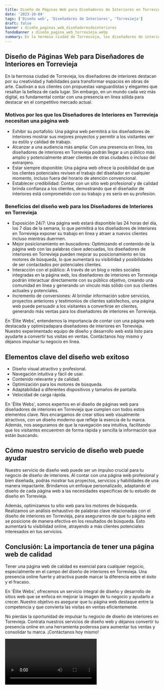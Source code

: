 ```yaml
---
title: Diseño de Páginas Web para Diseñadores de Interiores en Torrevieja
date: '2023-10-04'
tags: ['Diseño web', 'Diseñadores de Interiores', 'Torrevieja']
draft: false
banner : diseño_paginas_web_diseñadoresdeinteriores
fondoBanner : diseño_pagina_web_torrevieja.webp
summary: En la hermosa ciudad de Torrevieja, los diseñadores de interiores destacan por su creatividad y habilidades para transformar espacios en obras de arte. Cautivan a sus clientes con propuestas vanguardistas y elegantes que resaltan la belleza de cada lugar. Sin embargo, en un mundo cada vez más digital, es fundamental contar con una presencia en línea sólida para destacar en el competitivo mercado actual.
---
```


## **Diseño de Páginas Web para Diseñadores de Interiores en Torrevieja**

En la hermosa ciudad de Torrevieja, los diseñadores de interiores destacan por su creatividad y habilidades para transformar espacios en obras de arte. Cautivan a sus clientes con propuestas vanguardistas y elegantes que resaltan la belleza de cada lugar. Sin embargo, en un mundo cada vez más digital, es fundamental contar con una presencia en línea sólida para destacar en el competitivo mercado actual.

### **Motivos por los que los Diseñadores de Interiores en Torrevieja necesitan una página web**

- Exhibir su portafolio: Una página web permitirá a los diseñadores de interiores mostrar sus mejores proyectos y permitir a los visitantes ver su estilo y calidad de trabajo.
- Alcanzar a una audiencia más amplia: Con una presencia en línea, los diseñadores de interiores en Torrevieja podrán llegar a un público más amplio y potencialmente atraer clientes de otras ciudades o incluso del extranjero.
- Estar siempre disponible: Una página web ofrece la posibilidad de que los clientes potenciales revisen el trabajo del diseñador en cualquier momento, incluso fuera del horario de atención convencional.
- Establecer credibilidad: Contar con un sitio web profesional y de calidad brinda confianza a los clientes, demostrando que el diseñador de interiores está comprometido con su trabajo y es serio en su profesión.

### **Beneficios del diseño web para los Diseñadores de Interiores en Torrevieja**

- Exposición 24/7: Una página web estará disponible las 24 horas del día, los 7 días de la semana, lo que permitirá a los diseñadores de interiores en Torrevieja exponer su trabajo en línea y atraer a nuevos clientes incluso mientras duermen.
- Mejor posicionamiento en buscadores: Optimizando el contenido de la página web con las palabras clave adecuadas, los diseñadores de interiores en Torrevieja pueden mejorar su posicionamiento en los motores de búsqueda, lo que aumentará su visibilidad y posibilidades de ser contactados por potenciales clientes.
- Interacción con el público: A través de un blog o redes sociales integradas en la página web, los diseñadores de interiores en Torrevieja podrán interactuar directamente con su público objetivo, creando una comunidad en línea y generando un vínculo más sólido con sus clientes actuales y potenciales.
- Incremento de conversiones: Al brindar información sobre servicios, proyectos anteriores y testimonios de clientes satisfechos, una página web puede persuadir a los visitantes a convertirse en clientes, generando más ventas para los diseñadores de interiores en Torrevieja.

En 'Élite Webs', entendemos la importancia de contar con una página web destacada y optimizadapara diseñadores de interiores en Torrevieja. Nuestro experimentado equipo de diseño y desarrollo web está listo para ayudarte a convertir tus visitas en ventas. Contáctanos hoy mismo y déjanos impulsar tu negocio en línea.

<GifSeo />

<Cta />

## Elementos clave del diseño web exitoso

- Diseño visual atractivo y profesional.
- Navegación intuitiva y fácil de usar.
- Contenido relevante y de calidad.
- Optimización para los motores de búsqueda.
- Adaptabilidad a diferentes dispositivos y tamaños de pantalla.
- Velocidad de carga rápida.

En 'Élite Webs', somos expertos en el diseño de páginas web para diseñadores de interiores en Torrevieja que cumplen con todos estos elementos clave. Nos encargamos de crear sitios web visualmente atractivos, con un diseño moderno que refleje la esencia de tu marca. Además, nos aseguramos de que la navegación sea intuitiva, facilitando que los visitantes encuentren de forma rápida y sencilla la información que están buscando.

## Cómo nuestro servicio de diseño web puede ayudar

Nuestro servicio de diseño web puede ser un impulso crucial para tu negocio de diseño de interiores. Al contar con una página web profesional y bien diseñada, podrás mostrar tus proyectos, servicios y habilidades de una manera impactante. Brindamos un enfoque personalizado, adaptando el diseño de cada página web a las necesidades específicas de tu estudio de diseño en Torrevieja.

Además, optimizamos tu sitio web para los motores de búsqueda. Realizamos un análisis exhaustivo de palabras clave relacionadas con el diseño de interiores en Torrevieja, para asegurarnos de que tu página web se posicione de manera efectiva en los resultados de búsqueda. Esto aumentará tu visibilidad online, atrayendo a más clientes potenciales interesados en tus servicios.

## Conclusión: La importancia de tener una página web de calidad

Tener una página web de calidad es esencial para cualquier negocio, especialmente en el campo del diseño de interiores en Torrevieja. Una presencia online fuerte y atractiva puede marcar la diferencia entre el éxito y el fracaso. 

En 'Élite Webs', ofrecemos un servicio integral de diseño y desarrollo de sitios web que se enfoca en mejorar la imagen de tu negocio y ayudarlo a crecer. Nuestro objetivo es asegurar que tu página web destaque entre la competencia y que convierta las visitas en ventas eficientemente.

No pierdas la oportunidad de impulsar tu negocio de diseño de interiores en Torrevieja. Contrata nuestros servicios de diseño web y déjanos convertir tu presencia online en una herramienta poderosa para aumentar tus ventas y consolidar tu marca. ¡Contáctanos hoy mismo!

<Video />

<CtaBot job='Diseñadores de Interiores' city='Torrevieja'/>

<Gmaps query='Torrevieja+españa+maps' />